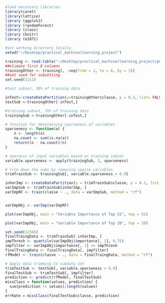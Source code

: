 ```r
#load necessary libraries
library(caret)
library(lattice)
library (ggplot2)
library (randomForest)
library (class)
library (knitr)
library (e1071)
```

```r
#set working directory locally
setwd("~/Desktop/practical_machine)learning_project")

training <- read.table("~/Desktop/practical_machine)learning_project/pml-training.csv", header = TRUE, sep = ",")
##elimate first 8 columns
trainingOther <- training[, -seq(from = 1, to = 8, by = 1)]
##set seed for subsetting
set.seed(1111)

#test subset, 30% of training data

inTest<-createDataPartition(y=trainingOther$classe, p = 0.3, list= FALSE)
testSub <-trainingOther[-inTest,]

#training subset, 70% of training data
trainingSub <-trainingOther[-inTest,]
```

```r
# function for determining sparseness of variables
sparseness <- function(a) {
    n <- length(a)
    na.count <- sum(is.na(a))
    return((n - na.count)/n)
}

# sparness of input variables based on training subset
variable.sparseness <- apply(trainingSub, 2, sparseness)

# trim down the subs by removing sparse variables
trimTrainSub <- trainingSub[, variable.sparseness > 0.9]
```

```r
inVarImp <- createDataPartition(y = trimTrainSub$classe, p = 0.1, list = F)
varImpSub <- trimTrainSub[inVarImp, ]
varImpRF <- train(classe ~ ., data = varImpSub, method = "rf")


varImpObj <- varImp(varImpRF)
```

```r
plot(varImpObj, main = "Variable Importance of Top 52", top = 52)
```
```r
plot(varImpObj, main = "Variable Importance of Top 20", top = 20)
```
```r
set.seed(12345)
finalTraingData <- trimTrainSub[-inVarImp, ]
impThresh <- quantile(varImpObj$importance[, 1], 0.75)
impfilter <- varImpObj$importance[, 1] >= impThresh
finalTraingData <- finalTraingData[, impfilter]
rfModel <- train(classe ~ ., data = finalTraingData, method = "rf")
```
```r
# Apply data trimming to subdata set
trimTestSub <- testSub[, variable.sparseness > 0.9]
finalTestSub <- trimTestSub[, impfilter]
prediction <- predict(rfModel, finalTestSub)
missClass = function(values, prediction) {
  sum(prediction != values)/length(values)
}
errRate = missClass(finalTestSub$classe, prediction)
```
